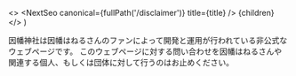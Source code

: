 
  <>
    <NextSeo canonical={fullPath('/disclaimer')} title={title} />
    <SingleDoc title={title}>{children}</SingleDoc>
  </>
)

因幡神社は因幡はねるさんのファンによって開発と運用が行われている非公式なウェブページです。
このウェブページに対する問い合わせを因幡はねるさんや関連する個人、もしくは団体に対して行うのはお止めください。
